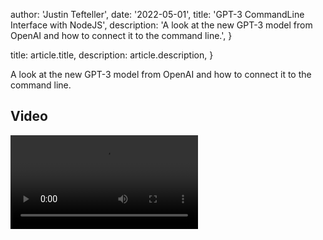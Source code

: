 
  author: 'Justin Tefteller',
  date: '2022-05-01',
  title: 'GPT-3 CommandLine Interface with NodeJS',
  description:
    'A look at the new GPT-3 model from OpenAI and how to connect it to the command line.',
}

  title: article.title,
  description: article.description,
}


A look at the new GPT-3 model from OpenAI and how to connect it to the command line.

## Video 
<Video src="https://www.youtube.com/embed/7noiTtDB0E4" title="YouTube video player" />

<Button href="https://www.youtube.com/channel/UCZV33W4G2P8TU1BeQPh8RIA" >Visit Channel</Button>
